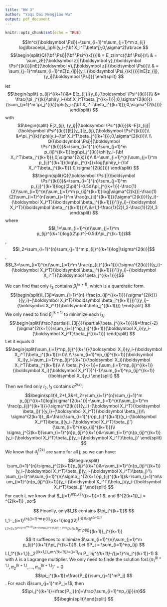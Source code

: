 ```yaml
---
title: "HW 3"
author: "Yaqi Dai Mengjiao Wu"
output: pdf_document
---
```


```r
knitr::opts_chunk$set(echo = TRUE)
```

$$ln^c({\boldsymbol \Psi})=\sum_{i=1}^n\sum_{j=1}^m z_{ij} log\lbrace\pi_j\phi(y_i-{\bf X_i^T\beta^j};0,\sigma^2)\rbrace $$
$$\begin{split}Q({\bf \Psi}|{\bf \Psi^{(k)}})& = E_z(ln^c({\bf \Psi}))\\
& = \sum_zE[{\boldsymbol z}|{\boldsymbol y},{\boldsymbol \Psi^{(k)}}]lnE[{\boldsymbol y},{\boldsymbol z}|{\boldsymbol \Psi}]\\
& = \sum_{j=1}^m\sum_{i=1}^nE[z_{ij}|{y_i,{\boldsymbol \Psi_{(k)}}}]lnE[z_{ij},{y_i|{\boldsymbol \Psi}}]
\end{split} $$

let $$\begin{split} p_{ij}^{(k+1)}&= E[z_{ij}|{y_i},{\boldsymbol \Psi^{(k)}}]\\
&= \frac{\pi_j^{(k)}\phi(y_i-{\bf X_i^T\beta_j^{(k+1)}};0,\sigma^{2(k)})}{\sum_{j=1}^m \pi_j^{(k)}\phi(y_i-{\bf X_i^T\beta_j^{(k+1)}};0,\sigma^{2(k)})}
\end{split} $$
with $$\begin{split} E[z_{ij}, {y_i}|{\boldsymbol \Psi^{(k)}}]&=E[z_{ij}|{\boldsymbol \Psi^{(k)}}]E[{y_i}|z_{ij},{\boldsymbol \Psi^{(k)}}]\\
&=\pi_j^{(k)}\phi(y_i-{\bf X_i^T\beta_j^{(k+1)}};0,\sigma^{2(k)})\\
\\
Q({\boldsymbol \Psi}|{\boldsymbol \Psi^{(k)}})&=\sum_{i=1}^{n}\sum_{j=1}^m p_{ij}^{(k+1)}log(\pi_j^{(k)}\phi(y_i-{\bf X_i^T\beta_j^{(k+1)}};0,\sigma^{2(k)}))\\
&=\sum_{i=1}^{n}\sum_{j=1}^m p_{ij}^{(k+1)}(log\pi_j^{(k)}+log(\phi(y_i-{\bf X_i^T\beta_j^{(k+1)}};0,\sigma^{2(k)})))
\end{split} $$
$$\begin{split}Q({\boldsymbol \Psi}|{\boldsymbol \Psi^{(k)}})&=\sum_{i=1}^{n}\sum_{j=1}^m p_{ij}^{(k+1)}log((2\pi)^{-0.5d}\pi_j^{(k+1)})-\frac{1}{2}\sum_{i=1}^{n}\sum_{j=1}^m p_{ij}^{(k+1)}log|\sigma^{2(k)}|-\frac{1}{2}\sum_{i=1}^{n}\sum_{j=1}^m \frac{p_{ij}^{(k+1)}}{\sigma^{2(k)}}({y_i}-{\boldsymbol X_i^T}{\boldsymbol \beta_j^{(k+1)}})'({y_i}-{\boldsymbol X_i^T}{\boldsymbol \beta_j^{(k+1)}})\\
&=I_1-\frac{1}{2}I_2-\frac{1}{2}I_3
\end{split} $$
where $$I_1=\sum_{i=1}^{n}\sum_{j=1}^m p_{ij}^{(k+1)}log((2\pi)^{-0.5d}\pi_j^{(k+1)})$$,$$I_2=\sum_{i=1}^{n}\sum_{j=1}^m p_{ij}^{(k+1)}log|\sigma^{2(k)}|$$,$$I_3=\sum_{i=1}^{n}\sum_{j=1}^m \frac{p_{ij}^{(k+1)}}{\sigma^{2(k)}}({y_i}-{\boldsymbol X_i^T}{\boldsymbol \beta_j^{(k+1)}})'({y_i}-{\boldsymbol X_i^T}{\boldsymbol \beta_j^{(k+1)}})$$

We can find that only $I_3$ contains $\beta_j^{(k+1)}$, which is a quardratic form.
$$\begin{split}I_{3j}=\sum_{i=1}^{n} \frac{p_{ij}^{(k+1)}}{\sigma^{2(k)}}({y_i}-{\boldsymbol X_i^T}{\boldsymbol \beta_j^{(k+1)}})'({y_i}-{\boldsymbol X_i^T}{\boldsymbol \beta_j^{(k+1)}})
\end{split} $$
We only need to find $\beta_j^{(k+1)}$ to minimize each $I_{3j}$
$$\begin{split}\frac{\partial{I_{3j}}}{\partial{\beta_j^{(k+1)}}}&=\frac{-2}{\sigma^{2(k+1)}}\sum_{i=1}^np_{ij}^{(k+1)}{\boldsymbol X_i}(y_i-{\boldsymbol X_i^T}\beta_j^{(k+1)})
\end{split} $$
Let it equals 0
$$\begin{split}\sum_{i=1}^np_{ij}^{(k+1)}{\boldsymbol X_i}(y_i-{\boldsymbol X_i^T}\beta_j^{(k+1)})=0\\
\\
\sum_{i=1}^np_{ij}^{(k+1)}{\boldsymbol X_i}y_i=\sum_{i=1}^np_{ij}^{(k+1)}{\boldsymbol X_i}{\boldsymbol X_i^T}\beta_j^{(k+1)}\\
\\
\beta_j^{(k+1)}=(\sum_{i=1}^np_{ij}^{(k+1)}{\boldsymbol X_i}{\boldsymbol X_i^T})^{-1}\sum_{i=1}^np_{ij}^{(k+1)}{\boldsymbol X_i}y_i
\end{split} $$


Then we find only $I_2,I_3$ contains $\sigma^{2(k)}$.
$$\begin{split}I_2+I_3&=I_2=\sum_{i=1}^{n}\sum_{j=1}^m p_{ij}^{(k+1)}log|\sigma^{2(k+1)}|+\sum_{i=1}^{n}\sum_{j=1}^m \frac{p_{ij}^{(k+1)}}{\sigma^{2(k)}}({y_i}-{\boldsymbol X_i^T}{\boldsymbol \beta_j})'({y_i}-{\boldsymbol X_i^T}{\boldsymbol \beta_j})\\
\sigma^{2(k+1)}_j&=\frac{\sum_{i=1}^{n}p_{ij}^{(k+1)}(y_i-{\boldsymbol X_i^T}\beta_j)(y_i-{\boldsymbol X_i^T}\beta_j)'}{\sum_{i=1}^{n}p_{ij}^{(k+1)}}\\
\sigma_j^{2(k+1)}\sum_{i=1}^{n}p_{ij}^{(k+1)}&=\sum_{i=1}^{n}p_{ij}^{(k+1)}(y_i-{\boldsymbol X_i^T}\beta_j)(y_i-{\boldsymbol X_i^T}\beta_j)'
\end{split}
$$
We know that $\sigma^{(2k)}_j$ are same for all j, so we can have:
$$\begin{split}
\sum_{i=1}^{n}\sigma_j^{2(k+1)}p_{ij}^{(k+1)}&=\sum_{i=1}^{n}p_{ij}^{(k+1)}(y_i-{\boldsymbol X_i^T}\beta_j)(y_i-{\boldsymbol X_i^T}\beta_j)'\\
\sum_{j=1}^m\sum_{i=1}^{n}\sigma_j^{2(k+1)}p_{ij}^{(k+1)}&=\sum_{j=1}^m\sum_{i=1}^{n}p_{ij}^{(k+1)}(y_i-{\boldsymbol X_i^T}\beta_j)(y_i-{\boldsymbol X_i^T}\beta_j)'
\end{split} $$
For each i, we know that $\sum_{j=1}^mp_{ij}^{(k+1)}=1 $, and $\sigma^{2(k+1)}_j = \sigma^{2(k+1)}  $, so :
$$\begin{split}\sum_{i=1}^{n}\sigma^{2(k+1)}&=\sum_{j=1}^m\sum_{i=1}^{n}p_{ij}^{(k+1)}(y_i-{\boldsymbol X_i^T}\beta_j)(y_i-{\boldsymbol X_i^T}\beta_j)'\\
n\sigma^{2(k+1)}&=\sum_{j=1}^m\sum_{i=1}^{n}p_{ij}^{(k+1)}(y_i-{\boldsymbol X_i^T}\beta_j)(y_i-{\boldsymbol X_i^T}\beta_j)'\\
\sigma^{2(k+1)}&=\frac{\sum_{j=1}^m\sum_{i=1}^{n}p_{ij}^{(k+1)}(y_i-{\boldsymbol X_i^T}\beta_j)(y_i-{\boldsymbol X_i^T}\beta_j)'}{n}
\end{split} $$
Finanlly, only$I_1$ contains $\pi_j^{(k+1)}$
$$I_1=\sum_{i=1}^{n}\sum_{j=1}^m p_{ij}^{(k+1)}log((2\pi)^{-0.5d}\pi_j^{(k+1)})$$
$$I_1=\sum_{i=1}^{n}\sum_{j=1}^mp_{ij}^{(k+1)}log((2\pi)^{-0.5d} + \sum_{i=1}^{n}\sum_{j=1}^m p_{ij}^{(k+1)}\pi_j^{(k+1)}$$
It suffieces to minimize $\sum_{i=1}^{n}\sum_{j=1}^m p_{ij}^{(k+1)}\pi_j^{(k+1)}$.
Let $P_j = \sum_{i=1}^np_{ij} $$L(\pi_1^{(k+1,)},\pi_2^{(k+1,)},\ldots,\pi_m^{(k+1)})=\sum_{j=1}^m P_jln\pi_j^{(k+1)}-\lambda(\sum_{j=1}^m\pi_j^{(k+1)}-1) $ with $\lambda$ is a Lagrange multiplier.
We only need to finde the solution for$L(\pi_1^{(k+1,)},\pi_2^{(k+1,)},\ldots,\pi_m^{(k+1,)})'=0$
$$\pi_j^{(k+1)}=\frac{P_j}{\sum_{j=1}^mP_j} $$.
For each i$\sum_{j=1}^mP_j=1$, then$$\pi_j^{(k+1)}=\frac{P_j}{n}=\frac{\sum_{i=1}^np_{ij}}{n}$$
$$\begin{split}\end{split} $$